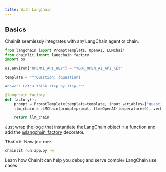 ```yaml
---
title: With LangChain
---
```


## Basics

Chainlit seamlessly integrates with any LangChain agent or chain.

```python app.py
from langchain import PromptTemplate, OpenAI, LLMChain
from chainlit import langchain_factory
import os

os.environ["OPENAI_API_KEY"] = "YOUR_OPEN_AI_API_KEY"

template = """Question: {question}

Answer: Let's think step by step."""

@langchain_factory
def factory():
    prompt = PromptTemplate(template=template, input_variables=["question"])
    llm_chain = LLMChain(prompt=prompt, llm=OpenAI(temperature=0), verbose=True)

    return llm_chain
```

Just wrap the logic that instantiate the LangChain object in a function and add the [@langchain_factory](/api-reference/langchain-factory) decorator.

That's it. Now just run:

```bash
chainlit run app.py -w
```

<Card title="Advanced example" icon="link" href="/examples/qa">
   Learn how Chainlit can help you debug and serve complex LangChain use cases.
</Card>